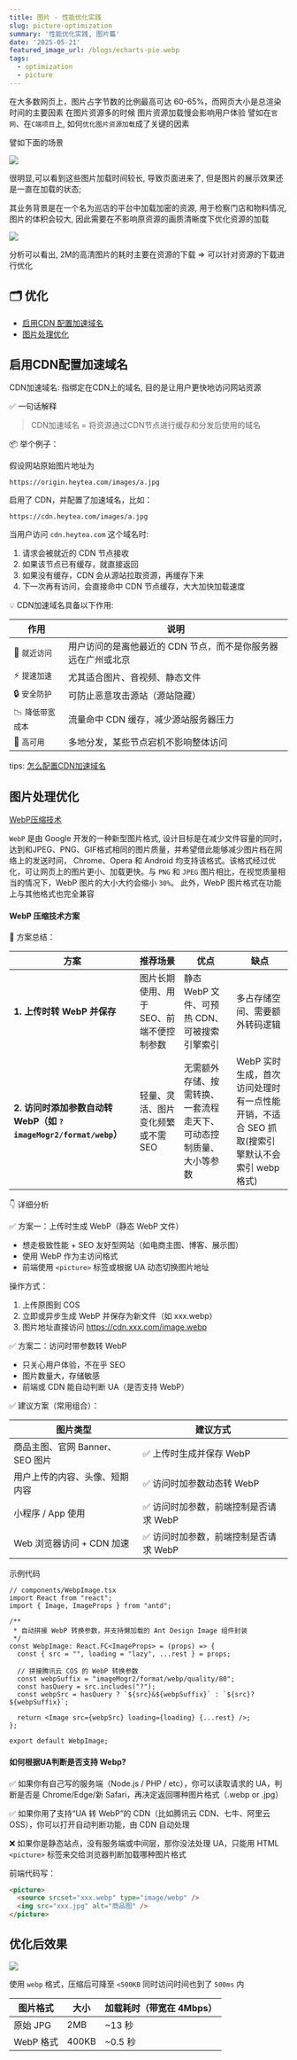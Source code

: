 ```yaml
---
title: 图片 - 性能优化实践
slug: picture-optimization
summary: '性能优化实践, 图片篇'
date: '2025-05-21'
featured_image_url: /blogs/echarts-pie.webp
tags:
  - optimization
  - picture
---
```


在大多数网页上，图片占字节数的比例最高可达 60-65%，而网页大小是总渲染时间的主要因素
在图片资源多的时候 图片资源加载慢会影响用户体验 譬如在`官网`、在`C端项目`上, 如何`优化图片资源加载`成了关键的因素

譬如下面的场景

![](/blogs/picture-optimization/slow-picture.png)


很明显,可以看到这些图片加载时间较长, 导致页面进来了, 但是图片的展示效果还是一直在加载的状态; 

其业务背景是在一个名为巡店的平台中加载加密的资源, 用于检察门店和物料情况, 图片的体积会较大, 因此需要在不影响原资源的画质清晰度下优化资源的加载

![](/blogs/picture-optimization/slow-picture-2.png)

分析可以看出, 2M的高清图片的耗时主要在资源的下载 => 可以针对资源的下载进行优化

## 🗂️ 优化

- [启用CDN 配置加速域名](#启用CDN配置加速域名)
- [图片处理优化](#图片处理优化)

## 启用CDN配置加速域名

CDN加速域名: 指绑定在CDN上的域名, 目的是让用户更快地访问网站资源

✅ 一句话解释
> CDN加速域名 = 将资源通过CDN节点进行缓存和分发后使用的域名


📦 举个例子：

假设网站原始图片地址为

```
https://origin.heytea.com/images/a.jpg
```

启用了 CDN，并配置了加速域名，比如：

```
https://cdn.heytea.com/images/a.jpg
```

当用户访问 `cdn.heytea.com` 这个域名时:
1. 请求会被就近的 CDN 节点接收
2. 如果该节点已有缓存，就直接返回
3. 如果没有缓存，CDN 会从源站拉取资源，再缓存下来
4. 下一次再有访问，会直接命中 CDN 节点缓存，大大加快加载速度

💡 CDN加速域名具备以下作用:


| 作用 | 说明 | 
| --- | --- | 
| 📍 `就近访问` | 用户访问的是离他最近的 CDN 节点，而不是你服务器远在广州或北京 | 
| ⚡ `提速加速`| 尤其适合图片、音视频、静态文件 | 
| 🔒 `安全防护`| 可防止恶意攻击源站（源站隐藏） |
| 📉 `降低带宽成本`| 流量命中 CDN 缓存，减少源站服务器压力 |
| 🧱 `高可用` | 多地分发，某些节点宕机不影响整体访问 |


tips: [怎么配置CDN加速域名](/blog/cdn-domain)



## 图片处理优化

[WebP压缩技术](https://developers.google.com/speed/webp/docs/compression?hl=zh-cn)

`WebP` 是由 Google 开发的一种新型图片格式, 设计目标是在减少文件容量的同时，达到和JPEG、PNG、GIF格式相同的图片质量，并希望借此能够减少图片档在网络上的发送时间，
Chrome、Opera 和 Android 均支持该格式。该格式经过优化，可让网页上的图片更小、加载更快。与 `PNG` 和 `JPEG` 图片相比，在视觉质量相当的情况下，WebP 图片的大小大约会缩小 `30%`。
此外，WebP 图片格式在功能上与其他格式也完全兼容


#### WebP 压缩技术方案

🚀 方案总结：

| 方案                                                  | 推荐场景                   | 优点                          | 缺点                            |
| --------------------------------------------------- | ---------------------- | --------------------------- | ----------------------------- |
| **1. 上传时转 WebP 并保存**                                | 图片长期使用、用于 SEO、前端不便控制参数 | 静态 WebP 文件、可预热 CDN、可被搜索引擎索引 | 多占存储空间、需要额外转码逻辑               |
| **2. 访问时添加参数自动转 WebP（如 `?imageMogr2/format/webp`）** | 轻量、灵活、图片变化频繁或不需 SEO    | 无需额外存储、按需转换、一套流程走天下、可动态控制质量、大小等参数 | WebP 实时生成，首次访问处理时有一点性能开销，不适合 SEO 抓取(搜索引擎默认不会索引 webp 格式) |


👇 详细分析

✅ 方案一：上传时生成 WebP（静态 WebP 文件）

- 想走极致性能 + SEO 友好型网站（如电商主图、博客、展示图）
- 使用 WebP 作为主访问格式
- 前端使用 `<picture>` 标签或根据 UA 动态切换图片地址

操作方式：

1. 上传原图到 COS
2. 立即或异步生成 WebP 并保存为新文件（如 xxx.webp）
3. 图片地址直接访问 https://cdn.xxx.com/image.webp


✅ 方案二：访问时带参数转 WebP

- 只关心用户体验，不在乎 SEO
- 图片数量大，存储敏感
- 前端或 CDN 能自动判断 UA（是否支持 WebP）

✅ 建议方案（常用组合）：

| 图片类型                  | 建议方式                         |
| --------------------- | ---------------------------- |
| 商品主图、官网 Banner、SEO 图片 | ✅ 上传时生成并保存 WebP              |
| 用户上传的内容、头像、短期内容       | ✅ 访问时加参数动态转 WebP             |
| 小程序 / App 使用          | ✅ 访问时加参数，前端控制是否请求 WebP       |
| Web 浏览器访问 + CDN 加速    | ✅ 访问时加参数，前端控制是否请求 WebP |


示例代码

```tsx
// components/WebpImage.tsx
import React from "react";
import { Image, ImageProps } from "antd";

/**
 * 自动拼接 WebP 转换参数，并支持懒加载的 Ant Design Image 组件封装
 */
const WebpImage: React.FC<ImageProps> = (props) => {
  const { src = "", loading = "lazy", ...rest } = props;

  // 拼接腾讯云 COS 的 WebP 转换参数
  const webpSuffix = "imageMogr2/format/webp/quality/80";
  const hasQuery = src.includes("?");
  const webpSrc = hasQuery ? `${src}&${webpSuffix}` : `${src}?${webpSuffix}`;

  return <Image src={webpSrc} loading={loading} {...rest} />;
};

export default WebpImage;
```


#### 如何根据UA判断是否支持 Webp?

✅ 如果你有自己写的服务端（Node.js / PHP / etc），你可以读取请求的 UA，判断是否是 Chrome/Edge/新 Safari，再决定返回哪种图片格式（.webp or .jpg）

✅ 如果你用了支持“UA 转 WebP”的 CDN（比如腾讯云 CDN、七牛、阿里云 OSS），你可以打开自动判断功能，由 CDN 自动处理

❌ 如果你是静态站点，没有服务端或中间层，那你没法处理 UA，只能用 HTML `<picture>` 标签来交给浏览器判断加载哪种图片格式

前端代码写：

```html
<picture>
  <source srcset="xxx.webp" type="image/webp" />
  <img src="xxx.jpg" alt="商品图" />
</picture>
```

## 优化后效果

![](/blogs/picture-optimization/fast-picture-1.png)

使用 `webp` 格式，压缩后可降至 `<500KB` 同时访问时间也到了 `500ms` 内


| 图片格式    | 大小    | 加载耗时（带宽在 4Mbps） |
| ------- | ----- | ------------ |
| 原始 JPG  | 2MB   | \~13 秒      |
| WebP 格式 | 400KB | \~0.5 秒     |
